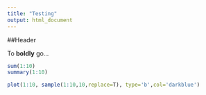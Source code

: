 ```yaml
---
title: "Testing"
output: html_document
---
```


##Header

To **boldly** go...

```r
sum(1:10)
summary(1:10)
```

```r
plot(1:10, sample(1:10,10,replace=T), type='b',col='darkblue')
```

